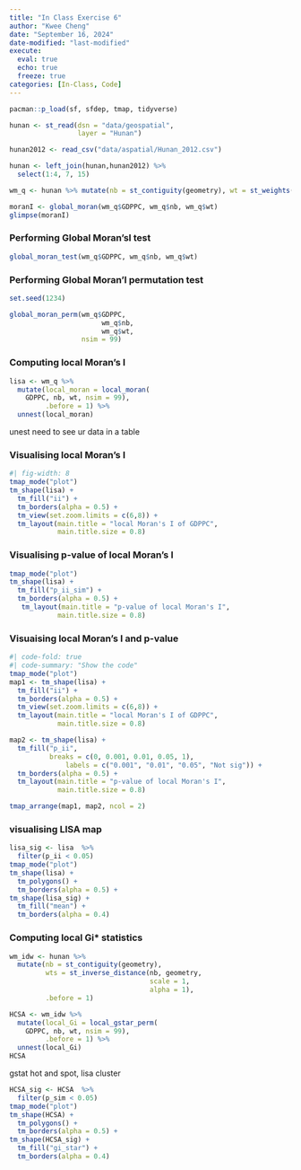 ```yaml
---
title: "In Class Exercise 6"
author: "Kwee Cheng"
date: "September 16, 2024"
date-modified: "last-modified"
execute: 
  eval: true
  echo: true
  freeze: true
categories: [In-Class, Code]
---
```


```r
pacman::p_load(sf, sfdep, tmap, tidyverse)
```

```r
hunan <- st_read(dsn = "data/geospatial", 
                 layer = "Hunan")
```

```r
hunan2012 <- read_csv("data/aspatial/Hunan_2012.csv")
```

```r
hunan <- left_join(hunan,hunan2012) %>%
  select(1:4, 7, 15)
```

```r
wm_q <- hunan %>% mutate(nb = st_contiguity(geometry), wt = st_weights(nb,style= "W"), .before = 1)
```

```r
moranI <- global_moran(wm_q$GDPPC, wm_q$nb, wm_q$wt)
glimpse(moranI)
```

### Performing Global Moran'sI test

```r
global_moran_test(wm_q$GDPPC, wm_q$nb, wm_q$wt)
```

### Performing Global Moran'I permutation test

```r
set.seed(1234)
```

```r
global_moran_perm(wm_q$GDPPC,
                       wm_q$nb,
                       wm_q$wt,
                  nsim = 99)
```

### Computing local Moran's I

```r
lisa <- wm_q %>% 
  mutate(local_moran = local_moran(
    GDPPC, nb, wt, nsim = 99),
         .before = 1) %>%
  unnest(local_moran)
```

unest need to see ur data in a table

### Visualising local Moran's I

```r
#| fig-width: 8
tmap_mode("plot")
tm_shape(lisa) +
  tm_fill("ii") + 
  tm_borders(alpha = 0.5) +
  tm_view(set.zoom.limits = c(6,8)) +
  tm_layout(main.title = "local Moran's I of GDPPC",
            main.title.size = 0.8)
```

### Visualising p-value of local Moran's I

```r
tmap_mode("plot")
tm_shape(lisa) +
  tm_fill("p_ii_sim") + 
  tm_borders(alpha = 0.5) +
   tm_layout(main.title = "p-value of local Moran's I",
            main.title.size = 0.8)
```

### Visuaising local Moran's I and p-value

```r
#| code-fold: true
#| code-summary: "Show the code"
tmap_mode("plot")
map1 <- tm_shape(lisa) +
  tm_fill("ii") + 
  tm_borders(alpha = 0.5) +
  tm_view(set.zoom.limits = c(6,8)) +
  tm_layout(main.title = "local Moran's I of GDPPC",
            main.title.size = 0.8)

map2 <- tm_shape(lisa) +
  tm_fill("p_ii",
          breaks = c(0, 0.001, 0.01, 0.05, 1),
              labels = c("0.001", "0.01", "0.05", "Not sig")) + 
  tm_borders(alpha = 0.5) +
  tm_layout(main.title = "p-value of local Moran's I",
            main.title.size = 0.8)

tmap_arrange(map1, map2, ncol = 2)
```

### visualising LISA map

```r
lisa_sig <- lisa  %>%
  filter(p_ii < 0.05)
tmap_mode("plot")
tm_shape(lisa) +
  tm_polygons() +
  tm_borders(alpha = 0.5) +
tm_shape(lisa_sig) +
  tm_fill("mean") + 
  tm_borders(alpha = 0.4)
```

### Computing local Gi\* statistics

```r
wm_idw <- hunan %>%
  mutate(nb = st_contiguity(geometry),
         wts = st_inverse_distance(nb, geometry,
                                   scale = 1,
                                   alpha = 1),
         .before = 1)
```

```r
HCSA <- wm_idw %>% 
  mutate(local_Gi = local_gstar_perm(
    GDPPC, nb, wt, nsim = 99),
         .before = 1) %>%
  unnest(local_Gi)
HCSA
```

gstat hot and spot, lisa cluster

```r
HCSA_sig <- HCSA  %>%
  filter(p_sim < 0.05)
tmap_mode("plot")
tm_shape(HCSA) +
  tm_polygons() +
  tm_borders(alpha = 0.5) +
tm_shape(HCSA_sig) +
  tm_fill("gi_star") + 
  tm_borders(alpha = 0.4)
```

